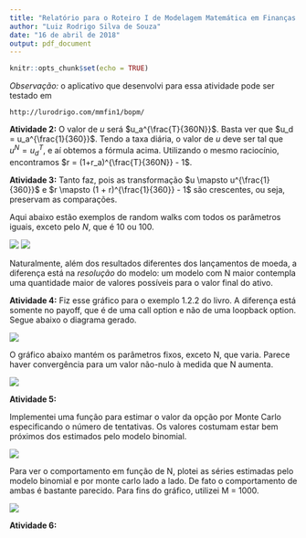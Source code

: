```yaml
---
title: "Relatório para o Roteiro I de Modelagem Matemática em Finanças I"
author: "Luiz Rodrigo Silva de Souza"
date: "16 de abril de 2018"
output: pdf_document
---
```


```r
knitr::opts_chunk$set(echo = TRUE)
```

*Observação:* o aplicativo que desenvolvi para essa atividade pode ser testado
em

`http://lurodrigo.com/mmfin1/bopm/` 

**Atividade 2:** O valor de $u$ será $u_a^{\frac{T}{360N}}$. Basta ver que 
$u_d = u_a^{\frac{1}{360}}$. Tendo a taxa diária, o valor de $u$ deve ser tal
que $u^N = u_d^T$, e aí obtemos a fórmula acima. Utilizando o mesmo raciocínio,
encontramos $r = (1+r_a)^{\frac{T}{360N}} - 1$.

**Atividade 3:** Tanto faz, pois as transformação $u \mapsto u^{\frac{1}{360}}$ e
$r \mapsto (1 + r)^{\frac{1}{360}} - 1$ são crescentes, ou seja, preservam
as comparações.

Aqui abaixo estão exemplos de random walks com todos os parâmetros iguais, exceto
pelo $N$, que é 10 ou 100.

![](grafico1.png)
![](grafico2.png)

Naturalmente, além dos resultados diferentes dos lançamentos de moeda, a diferença
está na *resolução* do modelo: um modelo com N maior contempla uma quantidade
maior de valores possíveis para o valor final do ativo.

**Atividade 4:** Fiz esse gráfico para o exemplo 1.2.2 do livro. A diferença
está somente no payoff, que é de uma call option e não de uma loopback option.
Segue abaixo o diagrama gerado.

![](grafico6.png)

O gráfico abaixo mantém os parâmetros fixos, exceto N, que varia. Parece haver
convergência para um valor não-nulo à medida que N aumenta.

![](grafico3.png)

**Atividade 5:**

Implementei uma função para estimar o valor da opção por Monte Carlo especificando
o número de tentativas. Os valores costumam estar bem próximos dos
estimados pelo modelo binomial.

![](grafico4.png)

Para ver o comportamento em função de N, plotei as séries estimadas pelo modelo
binomial e por monte carlo lado a lado. De fato o comportamento de ambas é
bastante parecido. Para fins do gráfico, utilizei M = 1000.

![](grafico5.png)

**Atividade 6:**
